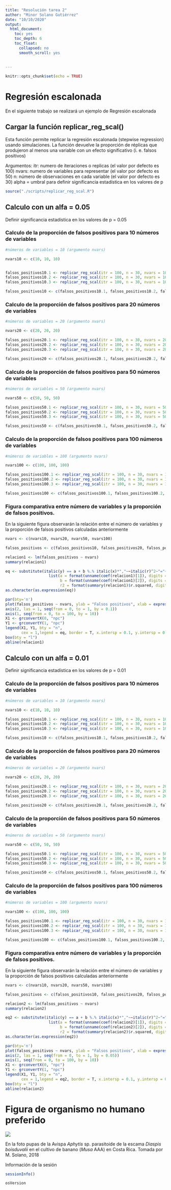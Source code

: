 ```yaml
---
title: "Resolución tarea 2"
author: "Minor Solano Gutiérrez"
date: "10/10/2020"
output:
  html_document:
    toc: yes
    toc_depth: 6
    toc_float:
      collapsed: no
      smooth_scroll: yes
 
   
---
```


```r
knitr::opts_chunk$set(echo = TRUE)
```
# Regresión escalonada

En el siguiente trabajo se realizará un ejemplo de Regresión escalonada


## Cargar la función replicar_reg_scal()

Esta función permite replicar la regresión escalonada (stepwise regression) usando simulaciones.
La función devuelve la proporción de réplicas que produjeron al menos una variable con un efecto significativo (i. e. falsos positivos)

Argumentos:
itr: numero de iteraciones o replicas (el valor por defecto es 100)
nvars: numero de variables para representar (el valor por defecto es 50)
n: número de observaciones en cada variable (el valor por defecto es 30)
alpha = umbral para definir significancia estadística en los valores de p

```r
source("./scripts/replicar_reg_scal.R")
```
## Calculo con un alfa = 0.05
Definir significancia estadística en los valores de p = 0.05

### Calculo de la proporción de falsos positivos para 10 números de variables

```r
#números de variables = 10 (argumento nvars)

nvars10 <- c(10, 10, 10)


falsos_positivos10.1 <- replicar_reg_scal(itr = 100, n = 30, nvars = 10, alfa = 0.05)
falsos_positivos10.2 <- replicar_reg_scal(itr = 100, n = 30, nvars = 10, alfa = 0.05)
falsos_positivos10.3 <- replicar_reg_scal(itr = 100, n = 30, nvars = 10, alfa = 0.05)

falsos_positivos10 <- c(falsos_positivos10.1, falsos_positivos10.2, falsos_positivos10.3)

```

### Calculo de la proporción de falsos positivos para 20 números de variables

```r
#números de variables = 20 (argumento nvars)

nvars20 <- c(20, 20, 20)

falsos_positivos20.1 <- replicar_reg_scal(itr = 100, n = 30, nvars = 20, alfa = 0.05)
falsos_positivos20.2 <- replicar_reg_scal(itr = 100, n = 30, nvars = 20, alfa = 0.05)
falsos_positivos20.3 <- replicar_reg_scal(itr = 100, n = 30, nvars = 20, alfa = 0.05)

falsos_positivos20 <- c(falsos_positivos20.1, falsos_positivos20.2, falsos_positivos20.3)

```

### Calculo de la proporción de falsos positivos para 50 números de variables

```r
#números de variables = 50 (argumento nvars)

nvars50 <- c(50, 50, 50)

falsos_positivos50.1 <- replicar_reg_scal(itr = 100, n = 30, nvars = 50, alfa = 0.05)
falsos_positivos50.2 <- replicar_reg_scal(itr = 100, n = 30, nvars = 50, alfa = 0.05)
falsos_positivos50.3 <- replicar_reg_scal(itr = 100, n = 30, nvars = 50, alfa = 0.05)

falsos_positivos50 <- c(falsos_positivos50.1, falsos_positivos50.2, falsos_positivos50.3)
```

### Calculo de la proporción de falsos positivos para 100 números de variables

```r
#números de variables = 100 (argumento nvars)

nvars100 <- c(100, 100, 100)

falsos_positivos100.1 <- replicar_reg_scal(itr = 100, n = 30, nvars = 100, alfa = 0.05)
falsos_positivos100.2 <- replicar_reg_scal(itr = 100, n = 30, nvars = 100, alfa = 0.05)
falsos_positivos100.3 <- replicar_reg_scal(itr = 100, n = 30, nvars = 100, alfa = 0.05)

falsos_positivos100 <- c(falsos_positivos100.1, falsos_positivos100.2, falsos_positivos100.3)
```

### Figura comparativa entre número de variables y la proporción de falsos positivos.

En la siguiente figura observarán la relación entre el número de variables y la proporción de falsos positivos calculadas anteriormente

```r
nvars <- c(nvars10, nvars20, nvars50, nvars100)

falsos_positivos <- c(falsos_positivos10, falsos_positivos20, falsos_positivos50, falsos_positivos100)

relacion1 <- lm(falsos_positivos ~ nvars)
summary(relacion1)

eq <- substitute(italic(y) == a + b %.% italic(x)*","~~italic(r)^2~"="~r2, 
                   list(a = format(unname(coef(relacion1)[1]), digits = 2),
                        b = format(unname(coef(relacion1)[2]), digits = 2),
                        r2 = format(summary(relacion1)$r.squared, digits = 3)))
as.character(as.expression(eq))

par(bty='n')
plot(falsos_positivos ~ nvars, ylab = "Falsos positivos", xlab = expression(paste("nvars")),  cex = 1.75, axes = F, main = "")
axis(2, las = 1, seq(from = 0, to = 1, by = 0.1))
axis(1, seq(from = 0, to = 100, by = 10))
X1 <- grconvertX(0, "npc")
Y1 <- grconvertY(1, "npc") 
legend(X1, Y1, bty = "n",
       cex = 1,legend = eq, border = T, x.intersp = 0.1, y.intersp = 0.3, horiz = T)
box(bty = "l")
abline(relacion1)

```

## Calculo con un alfa = 0.01
Definir significancia estadística en los valores de p = 0.01

### Calculo de la proporción de falsos positivos para 10 números de variables

```r
#números de variables = 10 (argumento nvars)

nvars10 <- c(10, 10, 10)

falsos_positivos10.1 <- replicar_reg_scal(itr = 100, n = 30, nvars = 10, alfa = 0.01)
falsos_positivos10.2 <- replicar_reg_scal(itr = 100, n = 30, nvars = 10, alfa = 0.01)
falsos_positivos10.3 <- replicar_reg_scal(itr = 100, n = 30, nvars = 10, alfa = 0.01)

falsos_positivos10 <- c(falsos_positivos10.1, falsos_positivos10.2, falsos_positivos10.3)
```
### Calculo de la proporción de falsos positivos para 20 números de variables

```r
#números de variables = 20 (argumento nvars)

nvars20 <- c(20, 20, 20)

falsos_positivos20.1 <- replicar_reg_scal(itr = 100, n = 30, nvars = 20, alfa = 0.01)
falsos_positivos20.2 <- replicar_reg_scal(itr = 100, n = 30, nvars = 20, alfa = 0.01)
falsos_positivos20.3 <- replicar_reg_scal(itr = 100, n = 30, nvars = 20, alfa = 0.01)

falsos_positivos20 <- c(falsos_positivos20.1, falsos_positivos20.2, falsos_positivos20.3)

```

### Calculo de la proporción de falsos positivos para 50 números de variables

```r
#números de variables = 50 (argumento nvars)

nvars50 <- c(50, 50, 50)

falsos_positivos50.1 <- replicar_reg_scal(itr = 100, n = 30, nvars = 50, alfa = 0.01)
falsos_positivos50.2 <- replicar_reg_scal(itr = 100, n = 30, nvars = 50, alfa = 0.01)
falsos_positivos50.3 <- replicar_reg_scal(itr = 100, n = 30, nvars = 50, alfa = 0.01)

falsos_positivos50 <- c(falsos_positivos50.1, falsos_positivos50.2, falsos_positivos50.3)

```

### Calculo de la proporción de falsos positivos para 100 números de variables

```r
#números de variables = 100 (argumento nvars)

nvars100 <- c(100, 100, 100)

falsos_positivos100.1 <- replicar_reg_scal(itr = 100, n = 30, nvars = 100, alfa = 0.01)
falsos_positivos100.2 <- replicar_reg_scal(itr = 100, n = 30, nvars = 100, alfa = 0.01)
falsos_positivos100.3 <- replicar_reg_scal(itr = 100, n = 30, nvars = 100, alfa = 0.01)

falsos_positivos100 <- c(falsos_positivos100.1, falsos_positivos100.2, falsos_positivos100.3)
```
### Figura comparativa entre número de variables y la proporción de falsos positivos.

En la siguiente figura observarán la relación entre el número de variables y la proporción de falsos positivos calculadas anteriormente


```r
nvars <- c(nvars10, nvars20, nvars50, nvars100)

falsos_positivos <- c(falsos_positivos10, falsos_positivos20, falsos_positivos50, falsos_positivos100)

relacion2 <- lm(falsos_positivos ~ nvars)
summary(relacion2)

eq2 <- substitute(italic(y) == a + b %.% italic(x)*","~~italic(r)^2~"="~r2, 
                   list(a = format(unname(coef(relacion2)[1]), digits = 2),
                        b = format(unname(coef(relacion2)[2]), digits = 2),
                        r2 = format(summary(relacion2)$r.squared, digits = 3)))
as.character(as.expression(eq2))

par(bty='n')
plot(falsos_positivos ~ nvars, ylab = "Falsos positivos", xlab = expression(paste("nvars")),  cex = 1.75, axes = F, main = "")
axis(2, las = 1, seq(from = 0, to = 1, by = 0.05))
axis(1, seq(from = 0, to = 100, by = 10))
X1 <- grconvertX(0, "npc")
Y1 <- grconvertY(1, "npc") 
legend(X1, Y1, bty = "n",
       cex = 1,legend = eq2, border = T, x.intersp = 0.1, y.intersp = 0.3, horiz = T)
box(bty = "l")
abline(relacion2)

```

# Figura de organismo no humano preferido

![](C:/Users/Usuario/Desktop/2020 - II/Cursos/curso_reproducible1/imagen/1.jpg)

En la foto pupas de la Avispa *Aphytis* sp. parasitoide de la escama *Diaspis boisduvalii* en el cultivo de banano (*Musa* AAA) en Costa Rica. Tomada por M. Solano, 2018

Información de la sesión
```r

sessionInfo()

osVersion

```
